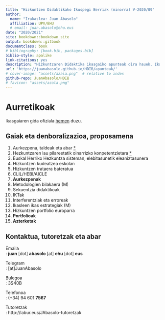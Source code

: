 ```yaml
--- 
title: "Hizkuntzen Didaktikako Ikuspegi Berriak (minorra) V-2020/09"
author: 
  name: "Irakaslea: Juan Abasolo"
  affiliation: UPV/EHU
  # email: juan.abasolo@ehu.eus
date: "2020/2021"
site: bookdown::bookdown_site
output: bookdown::gitbook
documentclass: book
# bibliography: [book.bib, packages.bib]
biblio-style: apalike
link-citations: yes
description: "Hizkuntzaren Didaktika ikasgaiko apunteak dira hauek. Ikasgaian aurrera egin ahala egokitzen joango dira"
url: 'https://juanabasolo.github.io/HDIB/apunteak/'
# cover-image: "assets/azala.png"  # relative to index
github-repo: JuanAbasolo/HDIB
# favicon: "assets/azala.png"
---
```


# Aurretikoak {-}

Ikasgaiaren gida ofiziala [hemen](https://www.ehu.eus/eu/lehen-hezkuntzako-gradua-bizkaia/kreditu-eta-irakasgaiak?p_redirect=consultaAsignatura&p_cod_proceso=egr&p_anyo_acad=20190&p_ciclo=X&p_curso=4&p_cod_asignatura=27574) duzu.

## Gaiak eta denboralizazioa, proposamena {-}

1) Aurkezpena, taldeak eta abar [*](diapoak/0-Aurkezpena-20.pdf)
2) Hezkuntzaren lau pilareetatik oinarrizko konpetentzietara [*](diapoak/01-diapo.html)
3) Euskal Herriko Hezkuntza sisteman, elebitasunetik eleaniztasunera
4) Hizkuntzen kudeatzea eskolan
5) Hizkuntzen trataera bateratua
6) CLIL/HEBI/AICLE
7) **Aurkezpenak**
8) Metodologien bilakaera (M)
9) Sekuentzia didaktikoak
10) IKTak
11) Interferentziak eta erroreak
12) Ikasleen ikas estrategiak (M)
13) Hizkuntzen portfolio europarra
14) **Portfolioak**
15) **Azterketak**

## Kontaktua, tutoretzak eta abar {-}

Emaila  
     : **juan** [dot] **abasolo** [at] **ehu** [dot] **eus**
     
Telegram  
    : [at]JuanAbasolo

Bulegoa  
    : 3S40B
    
Telefonoa  
    : (+34) 94 601 **7567**
    
Tutoretzak  
    : http://labur.eus/JAbasolo-tutoretzak



